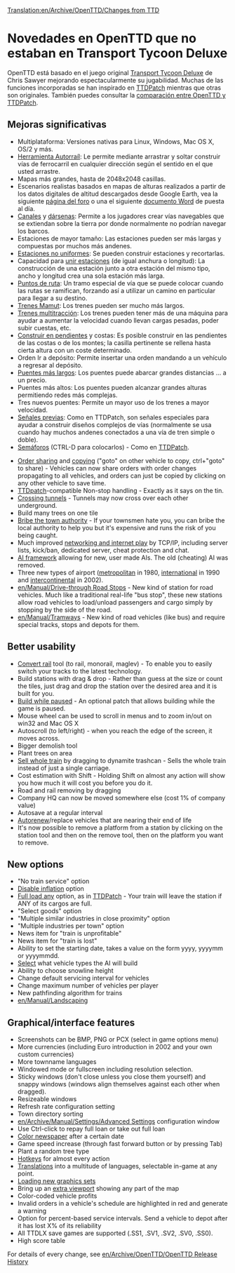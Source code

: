 [[Translation:en/Archive/OpenTTD/Changes from TTD]]
{{es/Traducción|OpenTTD:Changes from TTD|40}}

=Novedades en OpenTTD que no estaban en Transport Tycoon Deluxe=
OpenTTD está basado en el juego original [[es/Archive/OpenTTD/Transport Tycoon Deluxe|Transport Tycoon Deluxe]] de Chris Sawyer mejorando espectacularmente su jugabilidad. Muchas de las funciones incorporadas se han inspirado en [http://www.ttdpatch.net/ TTDPatch] mientras que otras son originales. También puedes consultar la [[es/Archive/OpenTTD/Comparación entre las características de OpenTTD y de TTDPatch|comparación entre OpenTTD y TTDPatch]].

==Mejoras significativas==
* Multiplataforma: Versiones nativas para Linux, Windows, Mac OS X, OS/2 y más.
* [[es/Archive/Manual/Autorraíl|Herramienta Autorraíl]]: Le permite mediante arrastrar y soltar construir vías de ferrocarril en cualquier dirección según el sentido en el que usted arrastre.
* Mapas más grandes, hasta de 2048x2048 casillas.
* Escenarios realistas basados en mapas de alturas realizados a partir de los datos digitales de altitud descargados desde Google Earth, vea la siguiente [http://www.tt-forums.net/viewtopic.php?f=29&t=27052 página del foro] o una el siguiente [http://www.tt-forums.net/download/file.php?id=92633 documento Word] de puesta al día.
* [[es/Muelles|Canales]] y [[es/Muelles|dársenas]]:  Permite a los jugadores crear vías navegables que se extiendan sobre la tierra por donde normalmente no podrían navegar los barcos.
* Estaciones de mayor tamaño: Las estaciones pueden ser más largas y compuestas por muchos más andenes.
* [[es/Estaciones no uniformes|Estaciones no uniformes]]: Se pueden construir estaciones y recortarlas.
* Capacidad para [[es/Unir estaciones|unir estaciones]] (de igual anchura o longitud): La construcción de una estación junto a otra estación del mismo tipo, ancho y longitud crea una sola estación más larga.
* [[es/Manual/Puntos de ruta|Puntos de ruta]]: Un tramo especial de vía que se puede colocar cuando las rutas se ramifican, forzando así a utilizar un camino en particular para llegar a su destino.
* [[es/Archive/Manual/Settings/Trenes Mamut|Trenes Mamut]]:  Los trenes pueden ser mucho más largos.
* [[es/Trenes multitracción|Trenes multitracción]]: Los trenes pueden tener más de una máquina para ayudar a aumentar la velocidad cuando llevan cargas pesadas, poder subir cuestas, etc.
* [[es/Archive/Manual/Settings/Construir en pendientes|Construir en pendientes]] y costas: Es posible construir en las pendientes de las costas o de los montes; la casilla pertinente se rellena hasta cierta altura con un coste determinado.
* Orden Ir a depósito: Permite insertar una orden mandando a un vehículo a regresar al depósito.
* [[es/Puentes más largos|Puentes más largos]]: Los puentes puede abarcar grandes distancias ... a un precio.
* Puentes más altos: Los puentes pueden alcanzar grandes alturas permitiendo redes más complejas.
* Tres nuevos puentes: Permite un mayor uso de los trenes a mayor velocidad.
* [[es/Manual/Señales|Señales previas]]: Como en TTDPatch, son señales especiales para ayudar a construir diseños complejos de vías (normalmente se usa cuando hay muchos andenes conectados a una vía de tren simple o doble).
* [[es/Semáforos|Semáforos]] (CTRL-D para colocarlos) - Como en [http://www.ttdpatch.net/ TTDPatch].

{{es/Pendiente de traducción}}

* [[en/Manual/Orders|Order sharing]] and [[en/Manual/Orders|copying]] ("goto" on other vehicle to copy, ctrl+"goto" to share) - Vehicles can now share orders with order changes propagating to all vehicles, and orders can just be copied by clicking on any other vehicle to save time.
* [http://www.ttdpatch.net/ TTDpatch]-compatible Non-stop handling - Exactly as it says on the tin.
* [[en/Archive/Manual/Crossing tunnels|Crossing tunnels]] - Tunnels may now cross over each other underground.
* Build many trees on one tile
* [[en/Archive/Manual/Settings/Bribe authority|Bribe the town authority]] - If your townsmen hate you, you can bribe the local authority to help you but it's expensive and runs the risk of you being caught.
* Much improved [[en/Manual/Multiplayer|networking and internet play]] by TCP/IP, including server lists, kick/ban, dedicated server, cheat protection and chat.
* [[en/Development/Script/AI Development|AI framework]] allowing for new, user made AIs. The old (cheating) AI was removed.
* Three new types of airport ([[en/Manual/Airports|metropolitan]] in 1980, [[en/Manual/Airports|international]] in 1990 and [[en/Manual/Airports|intercontinental]] in 2002).
* [[en/Manual/Drive-through Road Stops]] - New kind of station for road vehicles. Much like a traditional real-life "bus stop", these new stations allow road vehicles to load/unload passengers and cargo simply by stopping by the side of the road.
* [[en/Manual/Tramways]] - New kind of road vehicles (like bus) and require special tracks, stops and depots for them.

==Better usability==

* [[en/Manual/Convert rail|Convert rail]] tool (to rail, monorail, maglev) - To enable you to easily switch your tracks to the latest technology.
* Build stations with drag & drop - Rather than guess at the size or count the tiles, just drag and drop the station over the desired area and it is built for you.
* [[en/Archive/Manual/Settings/Build in pause|Build while paused]] - An optional patch that allows building while the game is paused.
* Mouse wheel can be used to scroll in menus and to zoom in/out on win32 and Mac OS X
* Autoscroll (to left/right) - when you reach the edge of the screen, it moves across.
* Bigger demolish tool
* Plant trees on area
* [[en/Manual/Sell entire train|Sell whole train]] by dragging to dynamite trashcan - Sells the whole train instead of just a single carriage.
* Cost estimation with Shift - Holding Shift on almost any action will show you how much it will cost you before you do it.
* Road and rail removing by dragging
* Company HQ can now be moved somewhere else (cost 1% of company value)
* Autosave at a regular interval
* [[en/Archive/Manual/Settings/Advanced Settings/Vehicles|Autorenew]]/replace vehicles that are nearing their end of life
* It's now possible to remove a platform from a station by clicking on the station tool and then on the remove tool, then on the platform you want to remove.

==New options==

* "No train service" option
* [[en/Archive/Manual/Settings/Disable inflation|Disable inflation]] option
* [[en/Archive/Manual/Settings/Full load any cargo|Full load any]] option, as in [http://www.ttdpatch.net/ TTDPatch] - Your train will leave the station if ANY of its cargos are full.
* "Select goods" option
* "Multiple similar industries in close proximity" option
* "Multiple industries per town" option
* News item for "train is unprofitable"
* News item for "train is lost"
* Ability to set the starting date, takes a value on the form yyyy, yyyymm or yyyymmdd.
* [[en/Archive/Manual/Settings/Disable AI vehicles|Select]] what vehicle types the AI will build
* Ability to choose snowline height
* Change default servicing interval for vehicles
* Change maximum number of vehicles per player
* New pathfinding algorithm for trains
* [[en/Manual/Landscaping]]

==Graphical/interface features==

* Screenshots can be BMP, PNG or PCX (select in game options menu)
* More currencies (including Euro introduction in 2002 and your own custom currencies)
* More townname languages
* Windowed mode or fullscreen including resolution selection.
* Sticky windows (don't close unless you close them yourself) and snappy windows (windows align themselves against each other when dragged).
* Resizeable windows
* Refresh rate configuration setting
* Town directory sorting
* [[en/Archive/Manual/Settings/Advanced Settings]] configuration window
* Use Ctrl-click to repay full loan or take out full loan
* [[en/Archive/Manual/Settings/Coloured newspaper|Color newspaper]] after a certain date
* Game speed increase (through fast forward button or by pressing Tab)
* Plant a random tree type
* [[en/Manual/Hotkeys|Hotkeys]] for almost every action
* [[en/Archive/Community/Internationalization|Translations]] into a multitude of languages, selectable in-game at any point.
* [[en/Manual/NewGRF|Loading new graphics sets]]
* Bring up an [[en/Manual/Extra Viewport|extra viewport]] showing any part of the map
* Color-coded vehicle profits
* Invalid orders in a vehicle's schedule are highlighted in red and generate a warning
* Option for percent-based service intervals. Send a vehicle to depot after it has lost X% of its reliability
* All TTDLX save games are supported (.SS1, .SV1, .SV2, .SV0, .SS0). 
* High score table

For details of every change, see [[en/Archive/OpenTTD/OpenTTD Release History]]